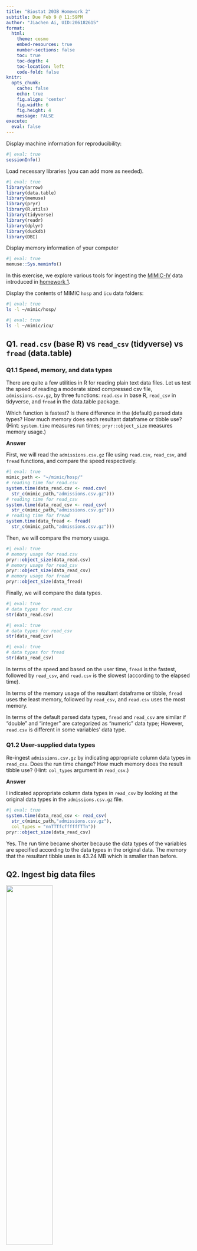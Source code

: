 ```yaml
---
title: "Biostat 203B Homework 2"
subtitle: Due Feb 9 @ 11:59PM
author: "Jiachen Ai, UID:206182615"
format:
  html:
    theme: cosmo
    embed-resources: true
    number-sections: false
    toc: true
    toc-depth: 4
    toc-location: left
    code-fold: false
knitr:
  opts_chunk: 
    cache: false    
    echo: true
    fig.align: 'center'
    fig.width: 6
    fig.height: 4
    message: FALSE
execute:
  eval: false    
---
```


Display machine information for reproducibility:

```r
#| eval: true
sessionInfo()
```

Load necessary libraries (you can add more as needed).

```r
#| eval: true
library(arrow)
library(data.table)
library(memuse)
library(pryr)
library(R.utils)
library(tidyverse)
library(readr)
library(dplyr)
library(duckdb)
library(DBI)
```

Display memory information of your computer

```r
#| eval: true
memuse::Sys.meminfo()
```

In this exercise, we explore various tools for ingesting the [MIMIC-IV](https://mimic.mit.edu/docs/iv/) data introduced in [homework 1](https://ucla-biostat-203b.github.io/2024winter/hw/hw1/hw1.html).

Display the contents of MIMIC `hosp` and `icu` data folders:

```bash
#| eval: true
ls -l ~/mimic/hosp/
```

```bash
#| eval: true
ls -l ~/mimic/icu/
```

## Q1. `read.csv` (base R) vs `read_csv` (tidyverse) vs `fread` (data.table)

### Q1.1 Speed, memory, and data types

There are quite a few utilities in R for reading plain text data files. Let us test the speed of reading a moderate sized compressed csv file, `admissions.csv.gz`, by three functions: `read.csv` in base R, `read_csv` in tidyverse, and `fread` in the data.table package.

Which function is fastest? Is there difference in the (default) parsed data types? How much memory does each resultant dataframe or tibble use? (Hint: `system.time` measures run times; `pryr::object_size` measures memory usage.)

**Answer**

First, we will read the `admissions.csv.gz` file using `read.csv`, `read_csv`, and `fread` functions, and compare the speed respectively.

```r
#| eval: true
mimic_path <- "~/mimic/hosp/"
# reading time for read.csv
system.time(data_read.csv <- read.csv(
  str_c(mimic_path,"admissions.csv.gz")))
# reading time for read_csv
system.time(data_read_csv <- read_csv(
  str_c(mimic_path,"admissions.csv.gz")))
# reading time for fread
system.time(data_fread <- fread(
  str_c(mimic_path,"admissions.csv.gz")))
```

Then, we will compare the memory usage.

```r
#| eval: true
# memory usage for read.csv
pryr::object_size(data_read.csv)
# memory usage for read_csv
pryr::object_size(data_read_csv)
# memory usage for fread
pryr::object_size(data_fread)
```

Finally, we will compare the data types.

```r
#| eval: true
# data types for read.csv
str(data_read.csv)
```

```r
#| eval: true
# data types for read_csv
str(data_read_csv)
```

```r
#| eval: true
# data types for fread
str(data_read_csv)
```

In terms of the speed and based on the user time, `fread` is the fastest, followed by `read_csv`, and `read.csv` is the slowest (according to the elapsed time).

In terms of the memory usage of the resultant dataframe or tibble, `fread` uses the least memory, followed by `read_csv`, and `read.csv` uses the most memory.

In terms of the default parsed data types, `fread` and `read_csv` are similar if "double" and "integer" are categorized as "numeric" data type; However, `read.csv` is different in some variables' data type.

### Q1.2 User-supplied data types

Re-ingest `admissions.csv.gz` by indicating appropriate column data types in `read_csv`. Does the run time change? How much memory does the result tibble use? (Hint: `col_types` argument in `read_csv`.)

**Answer**

I indicated appropriate column data types in `read_csv` by looking at the original data types in the `admissions.csv.gz` file.

```r
#| eval: true
system.time(data_read_csv <- read_csv(
  str_c(mimic_path,"admissions.csv.gz"), 
  col_types = "nnTTTfcffffffTTn"))
pryr::object_size(data_read_csv)
```

Yes. The run time became shorter because the data types of the variables are specified according to the data types in the original data. The memory that the resultant tibble uses is 43.24 MB which is smaller than before.

## Q2. Ingest big data files

<p align="center">

<img src="./bigfile.png" width="50%"/>

</p>

Let us focus on a bigger file, `labevents.csv.gz`, which is about 125x bigger than `admissions.csv.gz`.

```bash
#| eval: true
ls -l ~/mimic/hosp/labevents.csv.gz
```

Display the first 10 lines of this file.

```bash
#| eval: true
zcat < ~/mimic/hosp/labevents.csv.gz | head -10
```

### Q2.1 Ingest `labevents.csv.gz` by `read_csv`

<p align="center">

<img src="./readr_logo.png" width="20%"/>

</p>

Try to ingest `labevents.csv.gz` using `read_csv`. What happens? If it takes more than 5 minutes on your computer, then abort the program and report your findings.

**Answer**

I tried to read the file using `read_csv` function as follows:

```r
#| eval: false
read_csv(str_c("~/mimic/hosp/","labevents.csv.gz"))
```

I spent more than 5 minutes to read the file, but it was not finished. So, I aborted the program. The reason is that the size of the file is quite large (1.94GB), which means there is a significant amount of data to read and process. And since the file is compressed (labevents.csv.gz), it needs to be decompressed before it can be read. Decompressing large files can take time. Also, reading large files can require a significant amount of memory, and my system has limited memory.

### Q2.2 Ingest selected columns of `labevents.csv.gz` by `read_csv`

Try to ingest only columns `subject_id`, `itemid`, `charttime`, and `valuenum` in `labevents.csv.gz` using `read_csv`. Does this solve the ingestion issue? (Hint: `col_select` argument in `read_csv`.)

**Answer:** I tried to read the file using `read_csv` function with `col_select` argument as follows:

```r
#| eval: true
read_csv("~/mimic/hosp/labevents.csv.gz", 
         col_select = c("subject_id", 
                        "itemid", 
                        "charttime", 
                        "valuenum"))
```

It doesn't solve the ingestion issue. The file was read more than 5 mins. Also, the file is still quite large, and the memory usage is high.

### Q2.3 Ingest subset of `labevents.csv.gz`

<p align="center">

<img src="./linux_logo.png" width="20%"/>

</p>

Our first strategy to handle this big data file is to make a subset of the `labevents` data. Read the [MIMIC documentation](https://mimic.mit.edu/docs/iv/modules/hosp/labevents/) for the content in data file `labevents.csv`.

In later exercises, we will only be interested in the following lab items: creatinine (50912), potassium (50971), sodium (50983), chloride (50902), bicarbonate (50882), hematocrit (51221), white blood cell count (51301), and glucose (50931) and the following columns: `subject_id`, `itemid`, `charttime`, `valuenum`. Write a Bash command to extract these columns and rows from `labevents.csv.gz` and save the result to a new file `labevents_filtered.csv.gz` in the current working directory. (Hint: use `zcat <` to pipe the output of `labevents.csv.gz` to `awk` and then to `gzip` to compress the output. To save render time, put `#| eval: false` at the beginning of this code chunk.)

Display the first 10 lines of the new file `labevents_filtered.csv.gz`. How many lines are in this new file? How long does it take `read_csv` to ingest `labevents_filtered.csv.gz`?

**Answer**

First, displaying the first 10 lines of the `labevents.csv.gz` file to know the structure of the file and the sequence of the columns.

```bash
#| eval: true
zcat < ~/mimic/hosp/labevents.csv.gz | head
```

Then, extract specific columns and rows from the `labevents.csv.gz` file and save the result to a new file `labevents_filtered.csv.gz`

```bash
#| eval: false
zcat < ~/mimic/hosp/labevents.csv.gz | \
awk -F ',' '{
    if ($5 ~ /^(50912|50971|50983|50902|50882|51221|51301|50931)$/) \
        print $2,$5,$7,$10
    }' | \
gzip > ~/mimic/hosp/labevents_filtered.csv.gz
```

Display the first 10 lines of the new file `labevents_filtered.csv.gz`

```bash
#| eval: true
zcat < ~/mimic/hosp/labevents_filtered.csv.gz | head -n 10
```

Calculate the number of lines in the new file `labevents_filtered.csv.gz`. There are 24855909 lines in this new file.

```bash
#| eval: true
zcat < ~/mimic/hosp/labevents_filtered.csv.gz | wc -l
```

Finally, to measure how long it takes to ingest `labevents_filtered.csv.gz`. The following code chunk shows the time it takes to read the file.

```r
#| eval: true
system.time({
  data <- read_csv("~/mimic/hosp/labevents_filtered.csv.gz")
})
```

### Q2.4 Ingest `labevents.csv` by Apache Arrow

<p align="center">

<img src="./arrow_logo.png" width="30%"/>

</p>

Our second strategy is to use [Apache Arrow](https://arrow.apache.org/) for larger-than-memory data analytics. Unfortunately Arrow does not work with gz files directly. First decompress `labevents.csv.gz` to `labevents.csv` and put it in the current working directory. To save render time, put `#| eval: false` at the beginning of this code chunk.

Then use [`arrow::open_dataset`](https://arrow.apache.org/docs/r/reference/open_dataset.html) to ingest `labevents.csv`, select columns, and filter `itemid` as in Q2.3. How long does the ingest+select+filter process take? Display the number of rows and the first 10 rows of the result tibble, and make sure they match those in Q2.3. (Hint: use `dplyr` verbs for selecting columns and filtering rows.)

Write a few sentences to explain what is Apache Arrow. Imagine you want to explain it to a layman in an elevator.

**Answer**

First, decompressing the `labevents.csv.gz file`

```r
#| eval: false
system("gzip -d -k ~/mimic/hosp/labevents.csv.gz")
```

Then, using `arrow::open_dataset` to ingest `labevents.csv`, select columns, and filter `itemid` as in Q2.3.

```r
#| eval: true
file_path <- "~/mimic/hosp/labevents.csv"

#ingest+select+filter process and measure the time it takes
system.time(labevents <- arrow::open_dataset(file_path, 
                                             format = "csv") %>% 
  dplyr::select(subject_id, itemid, charttime, valuenum) %>% 
  dplyr::filter(itemid %in% c(50912, 50971, 50983, 50902, 
                              50882, 51221, 51301, 50931)) %>% 
  collect())
```

And then, to display the number of rows in the result tibble.

```r
#| eval: true
#display the number of rows in the result tibble
nrow(labevents)
```

The time it takes to ingest+select+filter process is shown in the output above. The number of rows in the result tibble is 24855909.

Then, to display the first 10 rows of the result tibble.

The content in `subject_id`, `itemid`, and `valuenum` match those in Q2.3. However, the `charttime` column is in a different format, which is because the code will automatically recognize the input time as a UTC time and convert it to the local time zone.

```r
#| eval: true
head(labevents, 10)
```

**Explanation of Apache Arrow**: Apache Arrow is like a universal language for data that allows different software programs to communicate and share data more efficiently. It's a technology that makes it easier for different systems to understand and work with large amounts of data, regardless of the programming language they are written in. So, it's like a common ground where data can be exchanged and understood by various applications, making data analysis and processing faster and more seamless, just like how people from different countries can communicate more effectively using a common language.

### Q2.5 Compress `labevents.csv` to Parquet format and ingest/select/filter

<p align="center">

<img src="./parquet_logo.png" width="30%"/>

</p>

Re-write the csv file `labevents.csv` in the binary Parquet format (Hint: [`arrow::write_dataset`](https://arrow.apache.org/docs/r/reference/write_dataset.html).) How large is the Parquet file(s)? How long does the ingest+select+filter process of the Parquet file(s) take? Display the number of rows and the first 10 rows of the result tibble and make sure they match those in Q2.3. (Hint: use `dplyr` verbs for selecting columns and filtering rows.)

Write a few sentences to explain what is the Parquet format. Imagine you want to explain it to a layman in an elevator.

**Answer**

First, re-writing the csv file `labevents.csv` in the binary Parquet format.

```r
#| eval: true
# Define the file paths
parquet_file_path <- "~/mimic/hosp/labevents.parquet"

# Rewrite the CSV file in Parquet format    
arrow::write_dataset(arrow::open_dataset(file_path, format = "csv"), 
                     parquet_file_path, format = "parquet")

```

Measuring the size of the Parquet file. And the size of the Parquet file is 1.9GB.

```bash
#| eval: true
#measure the size of the Parquet file
du -h ~/mimic/hosp/labevents.parquet
```

Then, measuring the time taken for ingest+select+filter process of the Parquet file.

```r
#| eval: true
system.time({
  parquet_dataset <- 
    arrow::open_dataset(parquet_file_path, format = "parquet") %>%
    dplyr::select(subject_id, itemid, charttime, valuenum) %>%
    dplyr::filter(itemid %in% c(50912, 50971, 50983, 50902, 
                                50882, 51221, 51301, 50931)) %>%
    collect()
})
```

And measuring the number of rows in the result tibble.

```r
#| eval: true
nrow(parquet_dataset)
```

The time it takes to ingest+select+filter process of the Parquet file is shown in the output above. And the number of rows in the result tibble is 24855909.

Then, to display the first 10 rows of the result tibble.

The content in `subject_id`, `itemid`, and `valuenum` match those in Q2.3. However, the `charttime` column is in a different format, which is because the code will automatically recognize the input time as a UTC time and convert it to the local time zone.

```r
#| eval: true
#display the first 10 rows of the result tibble
head(parquet_dataset, 10)
```

**Explanation of Parquet format**: Parquet is a file format for storing data that is designed to be efficient and optimized for use with big data processing frameworks. It's like a special type of container that organizes data in a highly compressed and columnar format, making it easier for computers to read and process large amounts of data quickly. Think of it as a way to pack and organize data in a smart and efficient way, similar to how a well-organized filing cabinet makes it easy to find and access documents quickly.

### Q2.6 DuckDB

<p align="center">

<img src="./duckdb_logo.png" width="20%"/>

</p>

Ingest the Parquet file, convert it to a DuckDB table by [`arrow::to_duckdb`](https://arrow.apache.org/docs/r/reference/to_duckdb.html), select columns, and filter rows as in Q2.5. How long does the ingest+convert+select+filter process take? Display the number of rows and the first 10 rows of the result tibble and make sure they match those in Q2.3. (Hint: use `dplyr` verbs for selecting columns and filtering rows.)

Write a few sentences to explain what is DuckDB. Imagine you want to explain it to a layman in an elevator.

**Answer**

First, ingesting the Parquet file, converting it to a DuckDB table. And measuring the time taken for the ingest+convert+select+filter process.

```r
#| eval: true
parquet_file_path_1 <- "~/mimic/hosp/labevents.parquet/part-0.parquet"
# measure the time taken for the ingest+convert+select+filter process
system.time({
  parquet_dataset <- arrow::read_parquet(parquet_file_path_1, 
                                         format = "parquet")
  duckdb_table <- arrow::to_duckdb(parquet_dataset)
  result <- duckdb_table %>%
    dplyr::filter(itemid %in% c(50912, 50971, 50983, 50902, 
                                50882, 51221, 51301, 50931)) %>%
    dplyr::select(subject_id, itemid, charttime, valuenum) %>%
    collect()
})
```

Then, measuring the number of rows in the result tibble.

```r
#| eval: true
nrow(result)
```

The time it takes to ingest+convert+select+filter process is shown in the output above. And the number of rows in the result tibble is 24855909.

Then, to display the first 10 rows of the result tibble.

The content in `subject_id`, `itemid`, and `valuenum` match those in Q2.3. However, the `charttime` column is in a different format, which is because the code will automatically recognize the input time as a UTC time and convert it to the local time zone.

```r
#| eval: true
# Display the first 10 rows
head(result, 10)
```

**Explanation of DuckDB**: DuckDB is like a digital filing cabinet for data. It's a special kind of software that helps organize and store large amounts of data in a way that makes it easy to find and work with. Think of it as a super-efficient librarian that keeps all your data neatly organized and quickly accessible. It's especially useful for tasks like analyzing data, running calculations, and generating reports, making it a valuable tool for businesses and researchers who deal with lots of data.

Fast
DuckDB is designed to support analytical query workloads, also known as online analytical processing (OLAP). These workloads are characterized by complex, relatively long-running queries that process significant portions of the stored dataset, for example aggregations over entire tables or joins between several large tables. Changes to the data are expected to be rather large-scale as well, with several rows being appended, or large portions of tables being changed or added at the same time.

To efficiently support this workload, it is critical to reduce the amount of CPU cycles that are expended per individual value. The state of the art in data management to achieve this are either vectorized or just-in-time query execution engines. DuckDB contains a columnar-vectorized query execution engine, where queries are still interpreted, but a large batch of values (a “vector”) are processed in one operation. This greatly reduces overhead present in traditional systems such as PostgreSQL, MySQL or SQLite which process each row sequentially. Vectorized query execution leads to far better performance in OLAP queries.



## Q3. Ingest and filter `chartevents.csv.gz`

[`chartevents.csv.gz`](https://mimic.mit.edu/docs/iv/modules/icu/chartevents/) contains all the charted data available for a patient. During their ICU stay, the primary repository of a patient's information is their electronic chart. The `itemid` variable indicates a single measurement type in the database. The `value` variable is the value measured for `itemid`. The first 10 lines of `chartevents.csv.gz` are

```bash
#| eval: true
zcat < ~/mimic/icu/chartevents.csv.gz | head -10
```

[`d_items.csv.gz`](https://mimic.mit.edu/docs/iv/modules/icu/d_items/) is the dictionary for the `itemid` in `chartevents.csv.gz`.

```bash
#| eval: true
zcat < ~/mimic/icu/d_items.csv.gz | head -10
```

In later exercises, we are interested in the vitals for ICU patients: heart rate (220045), mean non-invasive blood pressure (220181), systolic non-invasive blood pressure (220179), body temperature in Fahrenheit (223761), and respiratory rate (220210). Retrieve a subset of `chartevents.csv.gz` only containing these items, using the favorite method you learnt in Q2.

Document the steps and show code. Display the number of rows and the first 10 rows of the result tibble.

**Answer**

First, unzipping the file `chartevents.csv.gz`

```r
#| eval: false
# Unzip the file
system("gzip -d -k ~/mimic/icu/chartevents.csv.gz")
```

Then, I want to use the `arrow::open_dataset` method to ingest the CSV file, select columns, and filter rows based on `itemid`, because the speed of `arrow::open_dataset` is fast and it can handle large datasets efficiently.
```r
parquet_file_path <- "~/mimic/hosp/labevents.parquet"

# Rewrite the CSV file in Parquet format    
arrow::write_dataset(arrow::open_dataset(file_path, format = "csv"), 
                     parquet_file_path, format = "parquet")

parquet_file_path_2 <- "~/mimic/icu/chartevents.parquet"
arrow::write_dataset(arrow::open_dataset(file_path_3, format = "csv"), 
                     parquet_file_path_2, format = "parquet")
```

```r
```

Finally, displaying the number of rows and the first 10 rows of the result tibble. There are 22502319 rows in the result tibble.

```r
```

```r
#| eval: true
file_path_3 <- "~/mimic/icu/chartevents.csv"

chartevents <- arrow::open_dataset(file_path_3, format = "csv") %>%
  dplyr::filter(itemid %in% c(220045, 220181, 220179, 
                              223761, 220210)) %>%
  dplyr::select(subject_id, itemid, charttime, value) %>%
  collect()
```

Finally, displaying the number of rows and the first 10 rows of the result tibble. There are 22502319 rows in the result tibble.

```r
#| eval: true
nrow(chartevents)
```

Display the first 10 rows of the result.

```r
#| eval: true
head(chartevents, 10)
```
